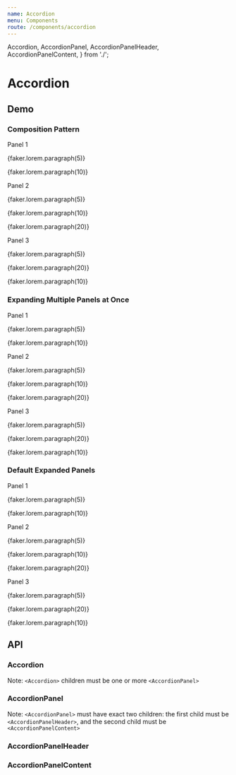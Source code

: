 ```yaml
---
name: Accordion
menu: Components
route: /components/accordion
---
```



  Accordion,
  AccordionPanel,
  AccordionPanelHeader,
  AccordionPanelContent,
} from './';

# Accordion

## Demo

### Composition Pattern

<Playground>
  <Accordion>
    <AccordionPanel id="panel-1">
      <AccordionPanelHeader>Panel 1</AccordionPanelHeader>
      <AccordionPanelContent>
        <p>{faker.lorem.paragraph(5)}</p>
        <p>{faker.lorem.paragraph(10)}</p>
      </AccordionPanelContent>
    </AccordionPanel>
    <AccordionPanel id="panel-2">
      <AccordionPanelHeader>Panel 2</AccordionPanelHeader>
      <AccordionPanelContent>
        <p>{faker.lorem.paragraph(5)}</p>
        <p>{faker.lorem.paragraph(10)}</p>
        <p>{faker.lorem.paragraph(20)}</p>
      </AccordionPanelContent>
    </AccordionPanel>
    <AccordionPanel id="panel-3">
      <AccordionPanelHeader>Panel 3</AccordionPanelHeader>
      <AccordionPanelContent>
        <p>{faker.lorem.paragraph(5)}</p>
        <p>{faker.lorem.paragraph(20)}</p>
        <p>{faker.lorem.paragraph(10)}</p>
      </AccordionPanelContent>
    </AccordionPanel>
  </Accordion>
</Playground>

### Expanding Multiple Panels at Once

<Playground>
  <Accordion allowMultipleExpanded>
    <AccordionPanel id="panel-1">
      <AccordionPanelHeader>Panel 1</AccordionPanelHeader>
      <AccordionPanelContent>
        <p>{faker.lorem.paragraph(5)}</p>
        <p>{faker.lorem.paragraph(10)}</p>
      </AccordionPanelContent>
    </AccordionPanel>
    <AccordionPanel id="panel-2">
      <AccordionPanelHeader>Panel 2</AccordionPanelHeader>
      <AccordionPanelContent>
        <p>{faker.lorem.paragraph(5)}</p>
        <p>{faker.lorem.paragraph(10)}</p>
        <p>{faker.lorem.paragraph(20)}</p>
      </AccordionPanelContent>
    </AccordionPanel>
    <AccordionPanel id="panel-3">
      <AccordionPanelHeader>Panel 3</AccordionPanelHeader>
      <AccordionPanelContent>
        <p>{faker.lorem.paragraph(5)}</p>
        <p>{faker.lorem.paragraph(20)}</p>
        <p>{faker.lorem.paragraph(10)}</p>
      </AccordionPanelContent>
    </AccordionPanel>
  </Accordion>
</Playground>

### Default Expanded Panels

<Playground>
  <Accordion defaultExpandedPanelIds={['panel-1', 'panel-2']}>
    <AccordionPanel id="panel-1">
      <AccordionPanelHeader>Panel 1</AccordionPanelHeader>
      <AccordionPanelContent>
        <p>{faker.lorem.paragraph(5)}</p>
        <p>{faker.lorem.paragraph(10)}</p>
      </AccordionPanelContent>
    </AccordionPanel>
    <AccordionPanel id="panel-2">
      <AccordionPanelHeader>Panel 2</AccordionPanelHeader>
      <AccordionPanelContent>
        <p>{faker.lorem.paragraph(5)}</p>
        <p>{faker.lorem.paragraph(10)}</p>
        <p>{faker.lorem.paragraph(20)}</p>
      </AccordionPanelContent>
    </AccordionPanel>
    <AccordionPanel id="panel-3">
      <AccordionPanelHeader>Panel 3</AccordionPanelHeader>
      <AccordionPanelContent>
        <p>{faker.lorem.paragraph(5)}</p>
        <p>{faker.lorem.paragraph(20)}</p>
        <p>{faker.lorem.paragraph(10)}</p>
      </AccordionPanelContent>
    </AccordionPanel>
  </Accordion>
</Playground>

## API

### Accordion

<Props of={Accordion} />

Note: `<Accordion>` children must be one or more `<AccordionPanel>`

### AccordionPanel

<Props of={AccordionPanel} />

Note: `<AccordionPanel>` must have exact two children: the first child must be `<AccordionPanelHeader>`, and the second child must be `<AccordionPanelContent>`

### AccordionPanelHeader

<Props of={AccordionPanelHeader} />

### AccordionPanelContent

<Props of={AccordionPanelContent} />
